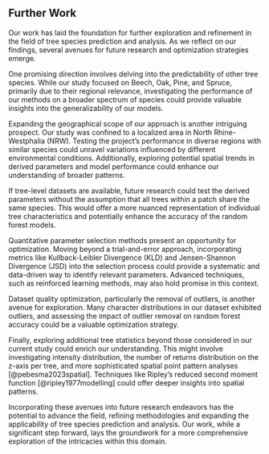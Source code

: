 
## Further Work

Our work has laid the foundation for further exploration and refinement in the field of tree species prediction and analysis. As we reflect on our findings, several avenues for future research and optimization strategies emerge.

One promising direction involves delving into the predictability of other tree species. While our study focused on Beech, Oak, Pine, and Spruce, primarily due to their regional relevance, investigating the performance of our methods on a broader spectrum of species could provide valuable insights into the generalizability of our models.

Expanding the geographical scope of our approach is another intriguing prospect. Our study was confined to a localized area in North Rhine-Westphalia (NRW). Testing the project's performance in diverse regions with similar species could unravel variations influenced by different environmental conditions. Additionally, exploring potential spatial trends in derived parameters and model performance could enhance our understanding of broader patterns.

If tree-level datasets are available, future research could test the derived parameters without the assumption that all trees within a patch share the same species. This would offer a more nuanced representation of individual tree characteristics and potentially enhance the accuracy of the random forest models.

Quantitative parameter selection methods present an opportunity for optimization. Moving beyond a trial-and-error approach, incorporating metrics like Kullback-Leibler Divergence (KLD) and Jensen-Shannon Divergence (JSD) into the selection process could provide a systematic and data-driven way to identify relevant parameters. Advanced techniques, such as reinforced learning methods, may also hold promise in this context.

Dataset quality optimization, particularly the removal of outliers, is another avenue for exploration. Many character distributions in our dataset exhibited outliers, and assessing the impact of outlier removal on random forest accuracy could be a valuable optimization strategy.

Finally, exploring additional tree statistics beyond those considered in our current study could enrich our understanding. This might involve investigating intensity distribution, the number of returns distribution on the z-axis per tree, and more sophisticated spatial point pattern analyses [@pebesma2023spatial]. Techniques like Ripley’s reduced second moment function [@ripley1977modelling] could offer deeper insights into spatial patterns.

Incorporating these avenues into future research endeavors has the potential to advance the field, refining methodologies and expanding the applicability of tree species prediction and analysis. Our work, while a significant step forward, lays the groundwork for a more comprehensive exploration of the intricacies within this domain.
      
